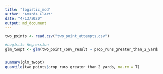```yaml
---
title: "logistic_mod"
author: "Amanda Elert"
date: "4/13/2020"
output: md_document
---
```

```r
two_points <- read.csv("two_point_attempts.csv")
```

```r
#Logistic Regression
glm_twopt <- glm(two_point_conv_result ~ prop_runs_greater_than_2_yards + prop_passes_greater_than_2_yards + total_yards_gained + avg_yds_per_play + completion_percentage, family = binomial(link= "logit"), data=two_points, na.action = na.exclude)


summary(glm_twopt)
quantile(two_points$prop_runs_greater_than_2_yards, na.rm = T)
```



